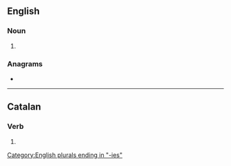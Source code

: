 {{also|élégies}}
==English==

===Noun===
{{head|en|noun form}}

# {{plural of|en|elegy}}

===Anagrams===
* {{anagrams|en|a=eeegils|elegise}}

[[Category:English plurals ending in "-ies"]]

----

==Catalan==

===Verb===
{{head|ca|verb form}}

# {{ca-verb form of|p=2|n=sg|t=impf|m=ind|elegir}}